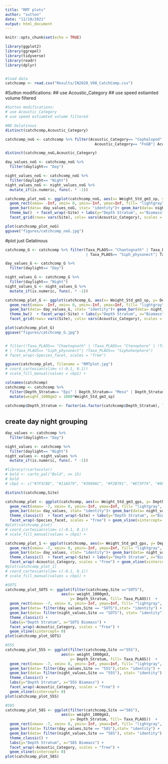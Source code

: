 ```yaml
---
title: "RMT plots"
author: "sutton"
date: "11/10/2021"
output: html_document
---
```


```r
knitr::opts_chunk$set(echo = TRUE)

library(ggplot2)
library(ggrepel)
library(tidyverse)
library(readr)
library(dplyr)


#load data
catchcomp <- read.csv("Results/IN2020_V08_CatchComp.csv")
```
#Sutton modifications:
## use Acoustic_Category 
## use speed estiamted volume filtered

```r
#Sutton modifications:
# use Acoustic_Category 
# use speed estiamted volume filtered

#NO Gelatinous
distinct(catchcomp,Acoustic_Category) 

catchcomp_noG <- catchcomp %>% filter(Acoustic_Category== "Cephalopod"|Acoustic_Category== "Crustaceans"|Acoustic_Category== "F"|Acoustic_Category== "FGB"|
                                        Acoustic_Category== "FnGB"| Acoustic_Category== "other")

distinct(catchcomp_noG,Acoustic_Category)

day_values_noG <- catchcomp_noG %>% 
  filter(daylight== "Day")

night_values_noG <- catchcomp_noG %>% 
  filter(daylight== "Night")
night_values_noG <- night_values_noG %>%
  mutate_if(is.numeric, funs(. * -1))

catchcomp_plot_noG <- ggplot(catchcomp_noG, aes(x= Weight_Std_gm3_sp, y= Depth_Stratum, fill= Taxa_PLAOS))  +
  geom_rect(xmax= -Inf, xmin= 0, ymin=-Inf, ymax=Inf, fill= "lightgray", alpha= 0.7) +
  geom_bar(data= day_values_noG, stat= "identity")+ geom_bar(data= night_values_noG, stat= "identity") +
  theme_bw()  + facet_wrap(~Site) + labs(y="Depth Stratum", x="Biomass") +
  facet_grid(rows= vars(Site), cols= vars(Acoustic_Category), scales = "fixed") + geom_vline(xintercept= 0) 

plot(catchcomp_plot_noG)
ggsave("figures/catchcomp_noG.jpg")
```
#plot just Gelatinous
```r
catchcomp_G <- catchcomp %>% filter(Taxa_PLAOS== "Chaetognath" | Taxa_PLAOS== "Ctenophore" | Taxa_PLAOS== "Medusa"| Taxa_PLAOS== "Pyrosome"| Taxa_PLAOS== "Salp"
                                    | Taxa_PLAOS== "Siph_physonect"| Taxa_PLAOS== "Siphohonphore")

day_values_G <- catchcomp_G %>% 
  filter(daylight== "Day")

night_values_G <- catchcomp_G %>% 
  filter(daylight== "Night")
night_values_G <- night_values_G %>%
  mutate_if(is.numeric, funs(. * -1))

catchcomp_plot_G <- ggplot(catchcomp_G, aes(x= Weight_Std_gm3_sp, y= Depth_Stratum, fill= Taxa_PLAOS))  +
  geom_rect(xmax= -Inf, xmin= 0, ymin=-Inf, ymax=Inf, fill= "lightgray", alpha= 0.7) +
  geom_bar(data= day_values_G, stat= "identity")+ geom_bar(data= night_values_G, stat= "identity") +
  theme_bw()  + facet_wrap(~Site) + labs(y="Depth Stratum", x="Biomass") +
  facet_grid(rows= vars(Site), cols= vars(Acoustic_Category), scales = "fixed") + geom_vline(xintercept= 0) 

plot(catchcomp_plot_G)
ggsave("figures/catchcomp_G.jpg")


# filter(!Taxa_PLAOS== "Chaetognath" | !Taxa_PLAOS== "Ctenophore" | !Taxa_PLAOS== "Medusa"| !Taxa_PLAOS== "Pyrosome"| !Taxa_PLAOS== "Salp"
# | !Taxa_PLAOS== "Siph_physonect"| !Taxa_PLAOS== "Siphohonphore")
# facet_wrap(~Species_facet, scales = "free")

ggsave(catchcomp_plot, filename = "RMTplot.jpg")
# coord_cartesian(xlim= c(-0.1, 0.1))
# scale_fill_manual(values = cbp1) +

```


```r
colnames(catchcomp)
catchcomp <- catchcomp %>%
  filter(Depth_Stratum== "Epi" | Depth_Stratum== "Meso" | Depth_Stratum== "Lmeso") %>%
  mutate(weight_1000gm3 = 1000*Weight_Std_gm3_sp)
 
catchcomp$Depth_Stratum <- factor(as.factor(catchcomp$Depth_Stratum), levels=c("Lmeso","Meso","Epi"))

```

## create day night grouping
```r

day_values <- catchcomp %>% 
  filter(daylight== "Day")

night_values <- catchcomp %>% 
  filter(daylight== "Night")
night_values <- night_values %>%
  mutate_if(is.numeric, funs(. * -1))
```

```r
#library(rcartocolor)
# bold <- carto_pal("Bold", n= 15)
# bold
# cbp1 <- c("#7F3C8D", "#11A579", "#3969AC", "#F2B701", "#E73F74", "#80BA5A","#E68310", "#008695", "#CF1C90", "#A5AA99" )

distinct(catchcomp,Site)

catchcomp_plot <- ggplot(catchcomp, aes(x= Weight_Std_gm3_gps, y= Depth_Stratum, fill= Taxa_PLAOS))  +
  geom_rect(xmax= -7, xmin= 0, ymin=-Inf, ymax=Inf, fill= "lightgray", alpha= 0.7) +
  geom_bar(data= day_values, stat= "identity")+ geom_bar(data= night_values, stat= "identity") +
  theme_classic()  + facet_wrap(~Site) + labs(y="Depth Stratum", x="Biomass") +
  facet_wrap(~Species_facet, scales = "free") + geom_vline(xintercept= 0) 
#plot(catchcomp_plot)
# coord_cartesian(xlim= c(-0.1, 0.1))
# scale_fill_manual(values = cbp1) +

catchcomp_plot_1 <- ggplot(catchcomp, aes(x= Weight_Std_gm3_gps, y= Depth_Stratum, fill= Taxa_PLAOS))  +
  geom_rect(xmax= -7, xmin= 0, ymin=-Inf, ymax=Inf, fill= "lightgray", alpha= 0.7) +
  geom_bar(data= day_values, stat= "identity")+ geom_bar(data= night_values, stat= "identity") +
  theme_classic()  + facet_wrap(~Site) + labs(y="Depth Stratum", x="Biomass") +
  facet_wrap(~Acoustic_Category, scales = "free") + geom_vline(xintercept= 0) 
#plot(catchcomp_plot_1)
# coord_cartesian(xlim= c(-0.1, 0.1))
# scale_fill_manual(values = cbp1) +

#SOTS
catchcomp_plot_SOTS <- ggplot(filter(catchcomp,Site =="SOTS"), 
                         aes(x= weight_1000gm3, 
                             y= Depth_Stratum, fill= Taxa_PLAOS))  +
  geom_rect(xmax= -7, xmin= 0, ymin=-Inf, ymax=Inf, fill= "lightgray", alpha= 0.7) +
  geom_bar(data= filter(day_values,Site == "SOTS"),stat= "identity") + 
  geom_bar(data= filter(night_values,Site == "SOTS"), stat= "identity") +
  theme_classic() + 
  labs(y="Depth Stratum", x="SOTS Biomass") +
  facet_wrap(~Acoustic_Category, scales = "free") + 
  geom_vline(xintercept= 0)
plot(catchcomp_plot_SOTS)

#55S
catchcomp_plot_55S <- ggplot(filter(catchcomp,Site =="55S"), 
                         aes(x= weight_1000gm3, 
                             y= Depth_Stratum, fill= Taxa_PLAOS))  +
  geom_rect(xmax= -7, xmin= 0, ymin=-Inf, ymax=Inf, fill= "lightgray", alpha= 0.7) +
  geom_bar(data= filter(day_values,Site == "55S"),stat= "identity") + 
  geom_bar(data= filter(night_values,Site == "55S"), stat= "identity") +
  theme_classic() + 
  labs(y="Depth Stratum", x="55S Biomass") +
  facet_wrap(~Acoustic_Category, scales = "free") + 
  geom_vline(xintercept= 0)
plot(catchcomp_plot_55S)

#58S
catchcomp_plot_58S <- ggplot(filter(catchcomp,Site =="58S"), 
                         aes(x= weight_1000gm3, 
                             y= Depth_Stratum, fill= Taxa_PLAOS))  +
  geom_rect(xmax= -7, xmin= 0, ymin=-Inf, ymax=Inf, fill= "lightgray", alpha= 0.7) +
  geom_bar(data= filter(day_values,Site == "58S"),stat= "identity") + 
  geom_bar(data= filter(night_values,Site == "58S"), stat= "identity") +
  theme_classic() + 
  labs(y="Depth Stratum", x="58S Biomass") +
  facet_wrap(~Acoustic_Category, scales = "free") + 
  geom_vline(xintercept= 0)
plot(catchcomp_plot_58S)
```